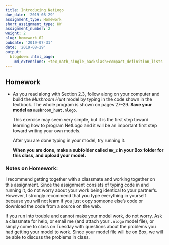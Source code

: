```yaml
---
title: Introducing NetLogo
due_date: '2019-08-29'
assignment_type: Homework
short_assignment_type: HW
assignment_number: 2
weight: 2
slug: homework_02
pubdate: '2019-07-31'
date: '2019-08-29'
output:
  blogdown::html_page:
    md_extensions: +tex_math_single_backslash+compact_definition_lists
---
```

## Homework

* As you read along with Section 2.3, follow along on your computer and build the _Mushroom Hunt_ model by typing in the code shown in the textbook. The whole program is shown on pages 27--29.
  **Save your model as `mushroom_hunt.nlogo`**.

  This exercise may seem very simple, but it is the first step toward learning how to program NetLogo and it will be an important first step toward writing your own models.

  After you are done typing in your model, try running it.

  **When you are done, make a subfolder called `HW_2` in your Box folder for this class, and upload your model.**

### Notes on Homework:

I recommend getting together with a classmate and working together on this assignment. Since the assignment consists of typing code in and running it, do not worry about your work being identical to your partner's. However, I strongly recommend that you type everything in yourself because you will not learn if you just copy someone else's code or download the code from a source on the web.

If you run into trouble and cannot make your model work, do not worry. Ask a classmate for help, or email me (and attach your `.nlogo` model file), or simply come to class on Tuesday with questions about the problems you had getting your model to work. Since your model file will be on Box, we will be able to discuss the problems in class.
